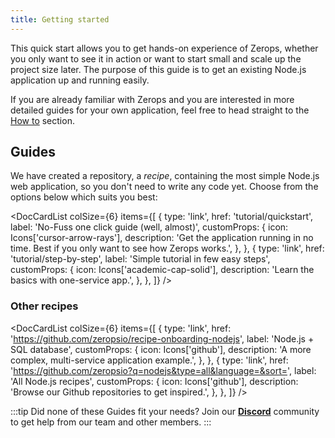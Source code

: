 ```yaml
---
title: Getting started
---
```



This quick start allows you to get hands-on experience of Zerops, whether you only want to see it in action or want to start small and scale up the project size later. The purpose of this guide is to get an existing Node.js application up and running easily.

If you are already familiar with Zerops and you are interested in more detailed guides for your own application, feel free to head straight to the [How to](/nodejs/how-to/create) section.

## Guides

We have created a repository, a _recipe_, containing the most simple Node.js web application, so you don't need to write any code yet. Choose from the options below which suits you best:

<DocCardList
  colSize={6}
  items={[
    {
      type: 'link',
      href: 'tutorial/quickstart',
      label: 'No-Fuss one click guide (well, almost)',
      customProps: {
        icon: Icons['cursor-arrow-rays'],
        description:
          'Get the application running in no time. Best if you only want to see how Zerops works.',
      },
    },
    {
      type: 'link',
      href: 'tutorial/step-by-step',
      label: 'Simple tutorial in few easy steps',
      customProps: {
        icon: Icons['academic-cap-solid'],
        description: 'Learn the basics with one-service app.',
      },
    },
  ]}
/>

### Other recipes

<DocCardList
  colSize={6}
  items={[
    {
      type: 'link',
      href: 'https://github.com/zeropsio/recipe-onboarding-nodejs',
      label: 'Node.js + SQL database',
      customProps: {
        icon: Icons['github'],
        description: 'A more complex, multi-service application example.',
      },
    },
    {
      type: 'link',
      href: 'https://github.com/zeropsio?q=nodejs&type=all&language=&sort=',
      label: 'All Node.js recipes',
      customProps: {
        icon: Icons['github'],
        description: 'Browse our Github repositories to get inspired.',
      },
    },
  ]}
/>

:::tip
Did none of these Guides fit your needs? Join our **[Discord](https://discord.com/invite/WDvCZ54)** community to get help from our team and other members.
:::
